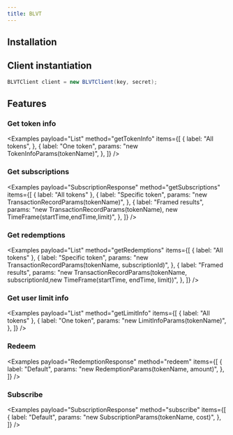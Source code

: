 ```yaml
---
title: BLVT
---
```



<RepoBadges artifact="blvt" />

## Installation

<ArtifactInstall repo="blvt" />

## Client instantiation

```java
BLVTClient client = new BLVTClient(key, secret);
```

## Features

### Get token info

<Examples
    payload="List<Token>"
    method="getTokenInfo"
    items={[
        {
            label: "All tokens",
        },
        {
            label: "One token",
            params: "new TokenInfoParams(tokenName)",
        },
    ]}
/>

### Get subscriptions

<Examples
    payload="SubscriptionResponse"
    method="getSubscriptions"
    items={[
        { label: "All tokens" },
        {
            label: "Specific token",
            params: "new TransactionRecordParams(tokenName)",
        },
        {
            label: "Framed results",
            params: "new TransactionRecordParams(tokenName), new TimeFrame(startTime,endTime,limit)",
        },
    ]}
/>

### Get redemptions

<Examples
    payload="List<Redemption>"
    method="getRedemptions"
    items={[
        { label: "All tokens" },
        {
            label: "Specific token",
            params: "new TransactionRecordParams(tokenName, subscriptionId)",
        },
        {
            label: "Framed results",
            params: "new TransactionRecordParams(tokenName, subscriptionId,new TimeFrame(startTime, endTime, limit))",
        },
    ]}
/>

### Get user limit info

<Examples
    payload="List<LimitInfo>"
    method="getLimitInfo"
    items={[
        { label: "All tokens" },
        {
            label: "One token",
            params: "new LimitInfoParams(tokenName)",
        },
    ]}
/>

### Redeem

<Examples
    payload="RedemptionResponse"
    method="redeem"
    items={[
        {
            label: "Default",
            params: "new RedemptionParams(tokenName, amount)",
        },
    ]}
/>

### Subscribe

<Examples
    payload="SubscriptionResponse"
    method="subscribe"
    items={[
        {
            label: "Default",
            params: "new SubscriptionParams(tokenName, cost)",
        },
    ]}
/>
